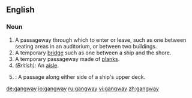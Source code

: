 ==English==

===Noun===
{{en-noun}}

# A passageway through which to enter or leave, such as one between seating areas in an auditorium, or between two buildings.
# A temporary [[bridge]] such as one between a ship and the shore. 
# A temporary passageway made of [[plank]]s.
# ''(British):'' An [[aisle]].
# {{nautical}}: A passage along either side of a ship's upper deck.

[[de:gangway]]
[[io:gangway]]
[[ru:gangway]]
[[vi:gangway]]
[[zh:gangway]]